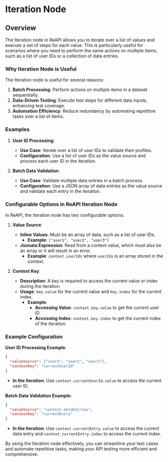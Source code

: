 # Iteration Node

## Overview

The Iteration node in ReAPI allows you to iterate over a list of values and execute a set of steps for each value. This is particularly useful for scenarios where you need to perform the same actions on multiple items, such as a list of user IDs or a collection of data entries.

### Why Iteration Node is Useful

The Iteration node is useful for several reasons:

1. **Batch Processing**: Perform actions on multiple items in a dataset sequentially.
2. **Data-Driven Testing**: Execute test steps for different data inputs, enhancing test coverage.
3. **Automation Efficiency**: Reduce redundancy by automating repetitive tasks over a list of items.

### Examples

1. **User ID Processing**:

   - **Use Case**: Iterate over a list of user IDs to validate their profiles.
   - **Configuration**: Use a list of user IDs as the value source and process each user ID in the iteration.

2. **Batch Data Validation**:
   - **Use Case**: Validate multiple data entries in a batch process.
   - **Configuration**: Use a JSON array of data entries as the value source and validate each entry in the iteration.

### Configurable Options in ReAPI Iteration Node

In ReAPI, the Iteration node has two configurable options:

1. **Value Source**:

   - **Inline Values**: Must be an array of data, such as a list of user IDs.
     - **Example**: `["user1", "user2", "user3"]`
   - **Jsonata Expression**: Read from a context value, which must also be an array or it will result in an error.
     - **Example**: `context.userIds` where `userIds` is an array stored in the context.

2. **Context Key**:
   - **Description**: A key is required to access the current value or index during the iteration.
   - **Usage**: `key.value` for the current value and `key.index` for the current index.
     - **Example**:
       - **Accessing Value**: `context.key.value` to get the current user ID.
       - **Accessing Index**: `context.key.index` to get the current index of the iteration.

### Example Configuration

**User ID Processing Example**:

```json
{
  "valueSource": ["user1", "user2", "user3"],
  "contextKey": "currentUserId"
}
```

- **In the Iteration**: Use `context.currentUserId.value` to access the current user ID.

**Batch Data Validation Example**:

```json
{
  "valueSource": "context.dataEntries",
  "contextKey": "currentEntry"
}
```

- **In the Iteration**: Use `context.currentEntry.value` to access the current data entry and `context.currentEntry.index` to access the current index.

By using the Iteration node effectively, you can streamline your test cases and automate repetitive tasks, making your API testing more efficient and comprehensive.
